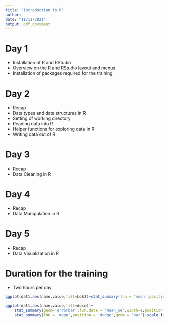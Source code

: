 ```yaml
---
title: "Introduction to R"
author: 
date: "11/11/2021"
output: pdf_document 
---
```


# Day 1
- Installation of R and RStudio
- Overview on the R and RStudio layout and menus
- Installation of packages required for the training


# Day 2
- Recap
- Data types and data structures in R
- Setting of working directory
- Reading data into R 
- Helper functions for exploring data in R
- Writing data out of R

# Day 3
- Recap
- Data Cleaning in R

# Day 4
- Recap
- Data Manipulation in R 

# Day 5
- Recap
- Data Visualization in R


# Duration for the training
- Two hours per day

```r
ggplot(dat1,aes(name,value,fill=LoS))+stat_summary(fun = 'mean',position = 'dodge',geom = 'bar')+stat_summary(geom='errorbar',fun.data = 'mean_se',width=.2,position = position_dodge(.9))
```

```r
ggplot(dat1,aes(name,value,fill=dose))+
    stat_summary(geom='errorbar',fun.data = 'mean_se',width=1,position = position_dodge(.9))+
    stat_summary(fun = 'mean',position = 'dodge',geom = 'bar')+scale_fill_aaas()+scale_y_continuous(expand = c(0,0))+facet_grid(~LoS)+coord_flip()
```


